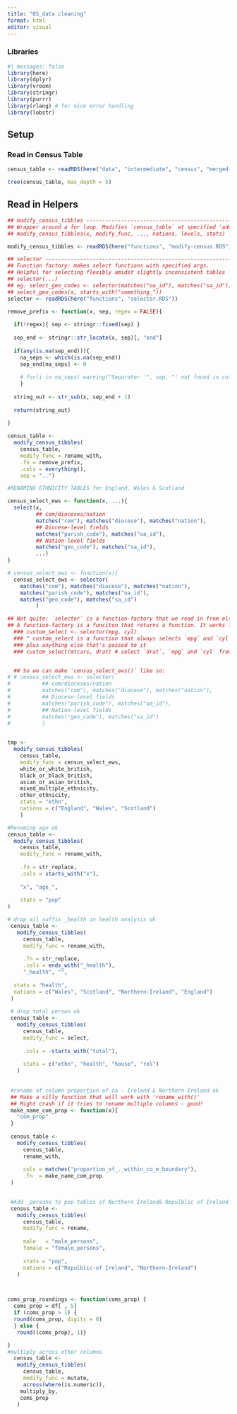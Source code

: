 ```yaml
---
title: "05_data cleaning"
format: html
editor: visual
---
```


### Libraries

```r
#| messages: false
library(here)
library(dplyr)
library(vroom)
library(stringr)
library(purrr)
library(rlang) # for nice error handling
library(lobstr)
```

## Setup

### Read in Census Table

```r
census_table <- readRDS(here("data", "intermediate", "census", "merged-data", "02_grouped-by-level-and-nation_2022-10-25.RDS"))

tree(census_table, max_depth = 5)
```

## Read in Helpers

```r

## modify_census_tibbles -----------------------------------------------------
## Wrapper around a for loop. Modifies `census_table` at specified 'addresses'
## modify_census_tibbles(x, modify_func, ..., nations, levels, stats)

modify_census_tibbles <- readRDS(here("functions", "modify-census.RDS"))

## selector -------------------------------------------------------------------
## Function factory: makes select functions with specified args.
## Helpful for selecting flexibly amidst slightly inconsistent tables
## selector(...)
## eg. select_geo_codes <- selector(matches("oa_id"), matches("sa_id"))
## select_geo_codes(x, starts_with("something_"))
selector <- readRDS(here("functions", "selector.RDS"))
```

```r

remove_prefix <- function(x, sep, regex = FALSE){
  
  if(!regex){ sep <- stringr::fixed(sep) }
  
  sep_end <- stringr::str_locate(x, sep)[, "end"] 
  
  if(any(is.na(sep_end))){
    na_seps <- which(is.na(sep_end))
    sep_end[na_seps] <- 0
    
    # for(i in na_seps) warning("Separator '", sep, "' not found in colunm name '", x[[i]] , "'")
    }
  
  string_out <- str_sub(x, sep_end + 1)
  
  return(string_out)
                 
}

census_table <-
  modify_census_tibbles(
    census_table,
    modify_func = rename_with,
    .fn = remove_prefix,
    .cols = everything(),
    sep = "..")

#RENAMING ETHNICITY TABLES for England, Wales & Scotland 

census_select_ews <- function(x, ...){
  select(x,
         ## com/dioceses/nation
         matches("com"), matches("diocese"), matches("nation"),
         ## Diocese-level fields
         matches("parish_code"), matches("oa_id"),
         ## Nation-level fields
         matches("geo_code"), matches("sa_id"),
         ...)
}

# census_select_ews <- function(x){
  census_select_ews <- selector(
    matches("com"), matches("diocese"), matches("nation"),
    matches("parish_code"), matches("oa_id"),
    matches("geo_code"), matches("sa_id")
         )

## Not quite: `selector` is a function-factory that we read in from elsewhere.
## A function-factory is a funciton that returns a function. It works like this:
  ### custom_select <- selector(mpg, cyl)
  ### ^ custom_select is a function that always selects `mpg` and `cyl`, 
  ### plus anything else that's passed to it
  ### custom_select(mtcars, drat) # select `drat`, `mpg` and `cyl` from mtcars 


  ## So we can make 'census_select_ews()` like so:
# # census_select_ews <- selector(
#          ## com/dioceses/nation
#          matches("com"), matches("diocese"), matches("nation"),
#          ## Diocese-level fields
#          matches("parish_code"), matches("oa_id"),
#          ## Nation-level fields
#          matches("geo_code"), matches("sa_id")
#          )
  

tmp <-
  modify_census_tibbles(
    census_table,
    modify_func = census_select_ews,
    white_or_white_british,
    black_or_black_british,
    asian_or_asian_british,
    mixed_multiple_ethnicity,
    other_ethnicity,
    stats = "ethn",
    nations = c("England", "Wales", "Scotland")
    )

#Renaming age ok
census_table <-
  modify_census_tibbles(
    census_table,
    modify_func = rename_with,
    
    .fn = str_replace,
    .cols = starts_with("x"),
    
    "x", "age_",
    
    stats = "pop"
)

# drop all suffix _health in health analysis ok
 census_table <-
   modify_census_tibbles(
     census_table,
     modify_func = rename_with,
     
     .fn = str_replace,
     .cols = ends_with("_health"),
     "_health", "",
     
  stats = "health",
  nations = c("Wales", "Scotland", "Northern-Ireland", "England")
 )
 
 # drop total person ok
 census_table <-
   modify_census_tibbles(
     census_table,
     modify_func = select,
     
     .cols = -starts_with("total"),
     
     stats = c("ethn", "health", "house", "rel")
   )
 
 
 #rename of column proportion of oa - Ireland & Northern Ireland ok
 ## Make a silly function that will work with 'rename_with()'
 ## Might crash if it tries to rename multiple columns - good!
 make_name_com_prop <- function(x){
   "com_prop"
 }
 
 census_table <-
   modify_census_tibbles(
     census_table,
     rename_with,
     
     cols = matches("proportion_of_._within_co_m_boundary"),
     .fn  = make_name_com_prop
 )

 
 #Add _persons to pop tables of Northern Ireland& Repulblic of Ireland
 census_table <-
   modify_census_tibbles(
     census_table,
     modify_func = rename,
     
     male   = "male_persons",
     female = "female_persons",
     
     stats = "pop",
     nations = c("Repulblic-of Ireland", "Northern-Ireland")
   )




```

```r

coms_prop_roundings <- function(coms_prop) {
  coms_prop = df[ , 5]
  if (coms_prop > 1) {
  round(coms_prop, digits = 0)
  } else {
   round((coms_prop), 1)}

}
#multiply across other columns
  census_table <-
   modify_census_tibbles(
     census_table,
     modify_func = mutate,
     across(where(is.numeric)),
    multiply_by,
    coms_prop
   )
     
  
 
```
